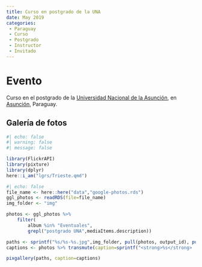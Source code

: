 ```yaml
---
title: Curso en postgrado de la UNA
date: May 2019
categories:
 - Paraguay
 - Curso 
 - Postgrado
 - Instructor
 - Invitado
---
```


# Evento

Curso en el postgrado de la [Universidad Nacional de la Asunción](https://www.una.py/), en [Asunción](/lgrs/Asuncion.qmd), Paraguay.


## Galería de fotos

```r
#| echo: false
#| warning: false
#| message: false

library(FlickrAPI)
library(pixture)
library(dplyr)
here::i_am("lgrs/Trieste.qmd")
```

```r
#| echo: false
file_name <- here::here("data","google-photos.rds")
ggl_photos <- readRDS(file=file_name)
img_folder <- "img"

photos <- ggl_photos %>% 
    filter(
        album %in% "Eventuales",
        grepl("postgrado UNA",mediaItems.description))

paths <- sprintf("%s/%s-%s.jpg",img_folder, pull(photos, output_id), pull(photos, output_file))
captions <- photos %>% transmute(caption=sprintf("<strong>%s</strong>  por <a href='%s' target='googlephotos'>JR Ferrer-Paris @ Google Photos</a>",mediaItems.description,mediaItems.productUrl)) %>% pull

pixgallery(paths, caption=captions)

```